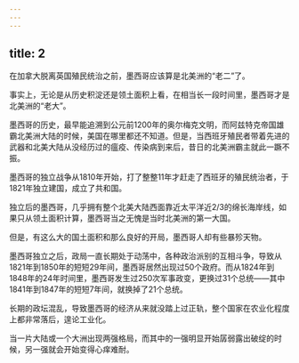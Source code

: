 ```yaml
---
---
---
```

title: 2
---



在加拿大脱离英国殖民统治之前，墨西哥应该算是北美洲的“老二”了。

事实上，无论是从历史积淀还是领土面积上看，在相当长一段时间里，墨西哥才是北美洲的“老大”。

墨西哥的历史，最早能追溯到公元前1200年的奥尔梅克文明，而阿兹特克帝国雄霸北美洲大陆的时候，美国在哪里都还不知道。但是，当西班牙殖民者带着先进的武器和北美大陆从没经历过的瘟疫、传染病到来后，昔日的北美洲霸主就此一蹶不振。

墨西哥的独立战争从1810年开始，打了整整11年才赶走了西班牙的殖民统治者，于1821年独立建国，成立了共和国。

独立后的墨西哥，几乎拥有整个北美大陆西面靠近太平洋近2/3的绵长海岸线，如果只从领土面积计算，墨西哥当之无愧是当时北美洲的第一大国。

但是，有这么大的国土面积和那么良好的开局，墨西哥人却有些暴殄天物。

墨西哥独立之后，政局一直长期处于动荡中，各种政治派别的互相斗争，导致从1821年到1850年的短短29年间，墨西哥居然出现过50个政府。而从1824年到1848年的24年时间里，墨西哥发生过250次军事政变，更换过31个总统——其中1841年到1847年的短短7年间，就换掉了21个总统。

长期的政坛混乱，导致墨西哥的经济从来就没踏上过正轨，整个国家在农业化程度上都非常落后，遑论工业化。

当一片大陆或一个大洲出现两强格局，而其中的一强明显开始孱弱露出破绽的时候，另一强就会开始变得心痒难耐。